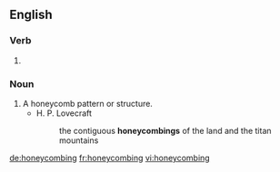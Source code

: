 ==English==

===Verb===
{{head|en}}

# {{present participle of|honeycomb}}

===Noun===
{{en-noun}}

# A honeycomb pattern or structure.
#* H. P. Lovecraft
#*: the contiguous '''honeycombings''' of the land and the titan mountains

[[de:honeycombing]]
[[fr:honeycombing]]
[[vi:honeycombing]]